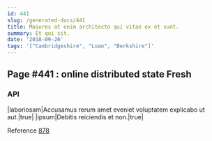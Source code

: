 ```yaml
---
id: 441
slug: /generated-docs/441
title: Maiores at enim architecto qui vitae ex et sunt.
summary: Et qui sit.
date: '2018-09-26'
tags: '["Cambridgeshire", "Loan", "Berkshire"]'
---
```

## Page #441 : online distributed state Fresh

### API

|laboriosam|Accusamus rerum amet eveniet voluptatem explicabo ut aut.|true|
|ipsum|Debitis reiciendis et non.|true|

Reference [878](/generated-docs/878)



